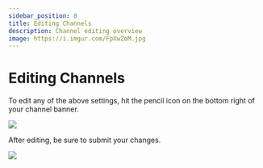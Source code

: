 ---
sidebar_position: 8
title: Editing Channels
description: Channel editing overview
image: https://i.imgur.com/FpXwZoM.jpg
---

# Editing Channels

To edit any of the above settings, hit the pencil icon on the bottom right of your channel banner.

![](https://i.imgur.com/ogPLyIt.png)

After editing, be sure to submit your changes.

![](https://i.imgur.com/ZISLVpY.png)